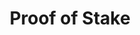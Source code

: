 ---
title: Proof of Stake
description: TBD
updated: 2024-05-31
authors: [martineckardt]
icon: BookOpen
---